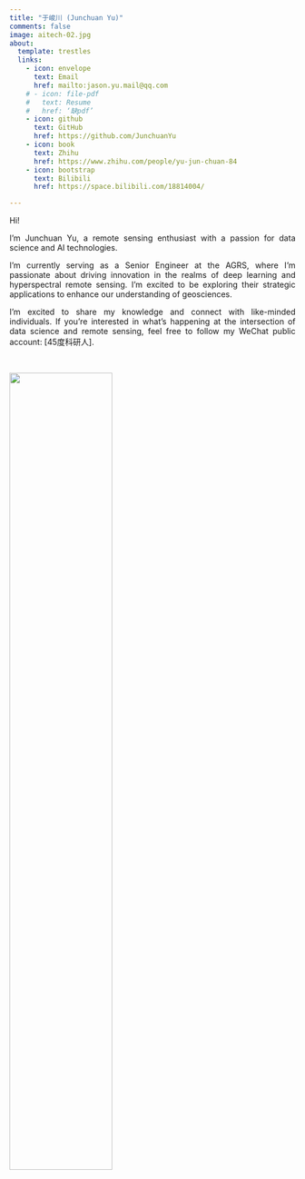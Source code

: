 ```yaml
---
title: "于峻川 (Junchuan Yu)"
comments: false
image: aitech-02.jpg
about:
  template: trestles
  links:
    - icon: envelope
      text: Email
      href: mailto:jason.yu.mail@qq.com
    # - icon: file-pdf
    #   text: Resume
    #   href: ‘缺pdf’
    - icon: github
      text: GitHub
      href: https://github.com/JunchuanYu
    - icon: book
      text: Zhihu
      href: https://www.zhihu.com/people/yu-jun-chuan-84
    - icon: bootstrap
      text: Bilibili
      href: https://space.bilibili.com/18814004/

---
```



Hi!

<p align="justify ">I'm Junchuan Yu, a remote sensing enthusiast with a passion for data science and AI technologies.<p>

<p align="justify ">I'm currently serving as a Senior Engineer at the AGRS, where I'm passionate about driving innovation in the realms of deep learning and hyperspectral remote sensing. I'm excited to be exploring their strategic applications to enhance our understanding of geosciences. <p>

<p align="justify "> I'm excited to share my knowledge and connect with like-minded individuals. If you're interested in what's happening at the intersection of data science and remote sensing, feel free to follow my WeChat public account: [45度科研人].<p>

<br/>

![](https://dunazo.oss-cn-beijing.aliyuncs.com/blog/wechat-simple.png){fig-align="center" width="60%"}
